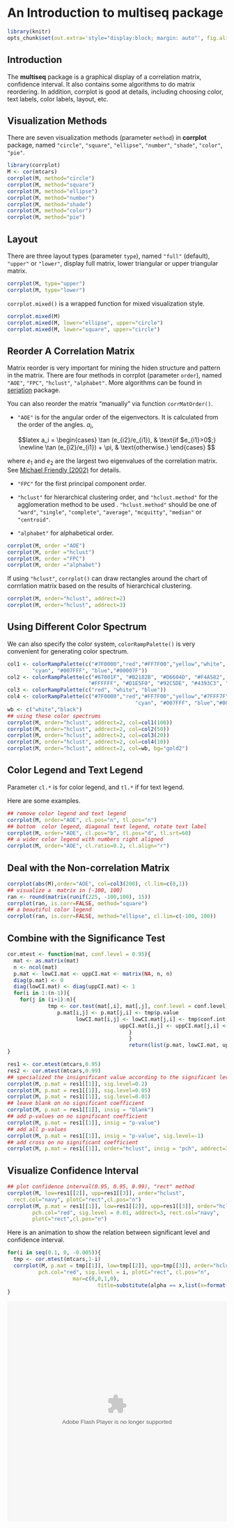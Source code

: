 <!--
%\VignetteEngine{knitr}
%\VignetteIndexEntry{An Introduction to the multiseq package}
-->

An Introduction to **multiseq** package
=======================================


```r
library(knitr)
opts_chunk$set(out.extra='style="display:block; margin: auto"', fig.align="center")
```


Introduction
------------


The  **multiseq** package is a graphical display of a correlation matrix, confidence interval. 
It also contains some algorithms to do matrix reordering.  In addition, corrplot is good at details, including choosing color, text labels, color labels, layout, etc.



Visualization Methods
----------------------------
There are seven visualization methods (parameter `method`) in **corrplot** package, named `"circle"`, `"square"`, `"ellipse"`, `"number"`, `"shade"`, `"color"`, `"pie"`. 
```r
library(corrplot)
M <- cor(mtcars)
corrplot(M, method="circle")
corrplot(M, method="square")
corrplot(M, method="ellipse")
corrplot(M, method="number")
corrplot(M, method="shade")
corrplot(M, method="color")
corrplot(M, method="pie")
```

Layout
-----------------------------
There are three layout types (parameter `type`), named `"full"` (default), `"upper"` or `"lower"`, display full matrix, lower triangular or upper triangular matrix.

```r
corrplot(M, type="upper")
corrplot(M, type="lower")
```

`corrplot.mixed()` is a wrapped function for mixed visualization style.
```r
corrplot.mixed(M)
corrplot.mixed(M, lower="ellipse", upper="circle")
corrplot.mixed(M, lower="square", upper="circle")

```

Reorder A Correlation Matrix
-----------------------------
Matrix reorder is very important for mining the hiden structure and pattern in the matrix. There are four methods in corrplot (parameter `order`), named `"AOE"`, `"FPC"`, `"hclust"`, `"alphabet"`.  More algorithms can be found in [seriation](cran.r-project.org/package=seriation) package.

You can also reorder the matrix "manually" via function `corrMatOrder()`.

*  `"AOE"`  is for the angular order of the eigenvectors. It is calculated from the order of the angles. $a_i$,

$$latex
a_i = 
\begin{cases}
			\tan (e_{i2}/e_{i1}), & \text{if $e_{i1}>0$;}
			     		       \newline
							\tan (e_{i2}/e_{i1}) + \pi, & \text{otherwise.}
\end{cases}						     		     
$$ 

where $e_1$ and $e_2$ are the largest two eigenvalues of the correlation  matrix. See [Michael Friendly (2002)](www.datavis.ca/papers/corrgram.pdf) for details.

* `"FPC"` for the first principal component order.

* `"hclust"` for hierarchical clustering order, and `"hclust.method"` for the agglomeration method to be used . `"hclust.method"` should be one of `"ward"`, `"single"`, `"complete"`, `"average"`, `"mcquitty"`, `"median"` or `"centroid"`.

* `"alphabet"` for alphabetical order.

```r
corrplot(M, order ="AOE")
corrplot(M, order ="hclust")
corrplot(M, order ="FPC")
corrplot(M, order ="alphabet")
```

If using `"hclust"`, `corrplot()` can  draw rectangles around the chart of corrrlation matrix based on the results of  hierarchical clustering.

```r
corrplot(M, order="hclust", addrect=2)
corrplot(M, order="hclust", addrect=3)
```

Using Different Color Spectrum
------------------------------
We can also specify the color system, `colorRampPalette()` is very convenient for generating color spectrum.

```r
col1 <- colorRampPalette(c("#7F0000","red","#FF7F00","yellow","white", 
     	"cyan", "#007FFF", "blue","#00007F"))
col2 <- colorRampPalette(c("#67001F", "#B2182B", "#D6604D", "#F4A582", "#FDDBC7",
     				      "#FFFFFF", "#D1E5F0", "#92C5DE", "#4393C3", "#2166AC", "#053061"))	
col3 <- colorRampPalette(c("red", "white", "blue"))	    
col4 <- colorRampPalette(c("#7F0000","red","#FF7F00","yellow","#7FFF7F", 
     									 "cyan", "#007FFF", "blue","#00007F"))	
wb <- c("white","black")
## using these color spectrums
corrplot(M, order="hclust", addrect=2, col=col1(100))
corrplot(M, order="hclust", addrect=2, col=col2(50))
corrplot(M, order="hclust", addrect=2, col=col3(20))
corrplot(M, order="hclust", addrect=2, col=col4(10))
corrplot(M, order="hclust", addrect=2, col=wb, bg="gold2")
```

Color Legend and Text Legend
----------------------------
Parameter `cl.*` is for color legend, and `tl.*` if for text legend.

Here are some examples.
```r
## remove color legend and text legend 
corrplot(M, order="AOE", cl.pos="n", tl.pos="n")  
## bottom  color legend, diagonal text legend, rotate text label
corrplot(M, order="AOE", cl.pos="b", tl.pos="d", tl.srt=60)
## a wider color legend with numbers right aligned
corrplot(M, order="AOE", cl.ratio=0.2, cl.align="r")
```



Deal with the Non-correlation Matrix
-------------------------------------
```r
corrplot(abs(M),order="AOE", col=col3(200), cl.lim=c(0,1))
## visualize a  matrix in [-100, 100]
ran <- round(matrix(runif(225, -100,100), 15))
corrplot(ran, is.corr=FALSE, method="square")
## a beautiful color legend 
corrplot(ran, is.corr=FALSE, method="ellipse", cl.lim=c(-100, 100))
```

Combine with the Significance Test
----------------------------------
```r
cor.mtest <- function(mat, conf.level = 0.95){
  mat <- as.matrix(mat)
  n <- ncol(mat)
  p.mat <- lowCI.mat <- uppCI.mat <- matrix(NA, n, n)
  diag(p.mat) <- 0
  diag(lowCI.mat) <- diag(uppCI.mat) <- 1
  for(i in 1:(n-1)){
  	for(j in (i+1):n){
	      	 tmp <- cor.test(mat[,i], mat[,j], conf.level = conf.level)
		     	p.mat[i,j] <- p.mat[j,i] <- tmp$p.value
				      lowCI.mat[i,j] <- lowCI.mat[j,i] <- tmp$conf.int[1]
				      		     	uppCI.mat[i,j] <- uppCI.mat[j,i] <- tmp$conf.int[2]
								       }
								       }
								       return(list(p.mat, lowCI.mat, uppCI.mat))
}

res1 <- cor.mtest(mtcars,0.95)
res2 <- cor.mtest(mtcars,0.99)
## specialized the insignificant value according to the significant level
corrplot(M, p.mat = res1[[1]], sig.level=0.2)
corrplot(M, p.mat = res1[[1]], sig.level=0.05)
corrplot(M, p.mat = res1[[1]], sig.level=0.01)
## leave blank on no significant coefficient
corrplot(M, p.mat = res1[[1]], insig = "blank")
## add p-values on no significant coefficient
corrplot(M, p.mat = res1[[1]], insig = "p-value")
## add all p-values
corrplot(M, p.mat = res1[[1]], insig = "p-value", sig.level=-1)
## add cross on no significant coefficient 
corrplot(M, p.mat = res1[[1]], order="hclust", insig = "pch", addrect=3)
```

Visualize Confidence Interval
-----------------------------
```r
## plot confidence interval(0.95, 0.95, 0.99), "rect" method
corrplot(M, low=res1[[2]], upp=res1[[3]], order="hclust",
  rect.col="navy", plotC="rect",cl.pos="n")
corrplot(M, p.mat = res1[[1]], low=res1[[2]], upp=res1[[3]], order="hclust",
	    pch.col="red", sig.level = 0.01, addrect=3, rect.col="navy",
	    plotC="rect",cl.pos="n")
```

Here is an animation to show the relation between significant level and confidence interval.
```r
for(i in seq(0.1, 0, -0.005)){
  tmp <- cor.mtest(mtcars,1-i)
  corrplot(M, p.mat = tmp[[1]], low=tmp[[2]], upp=tmp[[3]], order="hclust",
  	      pch.col="red", sig.level = i, plotC="rect", cl.pos="n",
	      		     mar=c(0,0,1,0), 
			     		     title=substitute(alpha == x,list(x=format(i,digits=3,nsmall=3))))
}
```

<div align = "center">
 <embed width="504" height="504" name="plugin" src="http://animation.r-forge.r-project.org/swf/corrplot-ani.swf" type="application/x-shockwave-flash"> 
</div>

